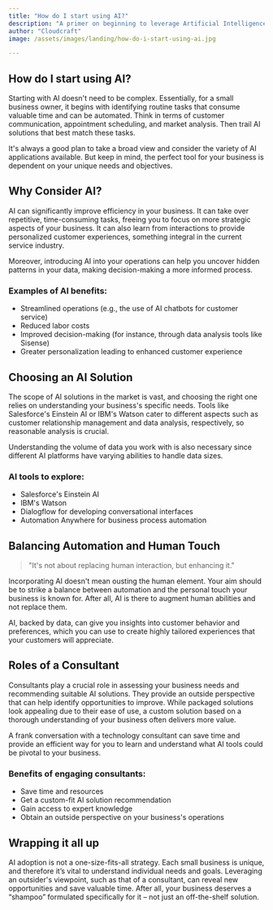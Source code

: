 ```yaml
---
title: "How do I start using AI?"
description: "A primer on beginning to leverage Artificial Intelligence (AI) in your small retail or service business to streamline operations and improve customer experience."
author: "Cloudcraft"
image: /assets/images/landing/how-do-i-start-using-ai.jpg

---
```

## How do I start using AI?

Starting with AI doesn't need to be complex. Essentially, for a small business owner, it begins with identifying routine tasks that consume valuable time and can be automated. Think in terms of customer communication, appointment scheduling, and market analysis. Then trail AI solutions that best match these tasks.

It's always a good plan to take a broad view and consider the variety of AI applications available. But keep in mind, the perfect tool for your business is dependent on your unique needs and objectives.

<ServicesBlurb />

## Why Consider AI?

AI can significantly improve efficiency in your business. It can take over repetitive, time-consuming tasks, freeing you to focus on more strategic aspects of your business. It can also learn from interactions to provide personalized customer experiences, something integral in the current service industry.

Moreover, introducing AI into your operations can help you uncover hidden patterns in your data, making decision-making a more informed process.

### Examples of AI benefits:

 * Streamlined operations (e.g., the use of AI chatbots for customer service)
 * Reduced labor costs
 * Improved decision-making (for instance, through data analysis tools like Sisense)
 * Greater personalization leading to enhanced customer experience

## Choosing an AI Solution

The scope of AI solutions in the market is vast, and choosing the right one relies on understanding your business's specific needs. Tools like Salesforce's Einstein AI or IBM's Watson cater to different aspects such as customer relationship management and data analysis, respectively, so reasonable analysis is crucial.

Understanding the volume of data you work with is also necessary since different AI platforms have varying abilities to handle data sizes. 

### AI tools to explore:

 * Salesforce's Einstein AI
 * IBM's Watson
 * Dialogflow for developing conversational interfaces
 * Automation Anywhere for business process automation

<GetStartedBlurb />

## Balancing Automation and Human Touch

<blockquote> "It's not about replacing human interaction, but enhancing it."</blockquote>

Incorporating AI doesn't mean ousting the human element. Your aim should be to strike a balance between automation and the personal touch your business is known for. After all, AI is there to augment human abilities and not replace them.

AI, backed by data, can give you insights into customer behavior and preferences, which you can use to create highly tailored experiences that your customers will appreciate.

## Roles of a Consultant

Consultants play a crucial role in assessing your business needs and recommending suitable AI solutions. They provide an outside perspective that can help identify opportunities to improve. While packaged solutions look appealing due to their ease of use, a custom solution based on a thorough understanding of your business often delivers more value.

A frank conversation with a technology consultant can save time and provide an efficient way for you to learn and understand what AI tools could be pivotal to your business.

### Benefits of engaging consultants:

 * Save time and resources
 * Get a custom-fit AI solution recommendation
 * Gain access to expert knowledge
 * Obtain an outside perspective on your business's operations

## Wrapping it all up

AI adoption is not a one-size-fits-all strategy. Each small business is unique, and therefore it’s vital to understand individual needs and goals. Leveraging an outsider's viewpoint, such as that of a consultant, can reveal new opportunities and save valuable time. After all, your business deserves a “shampoo” formulated specifically for it – not just an off-the-shelf solution.